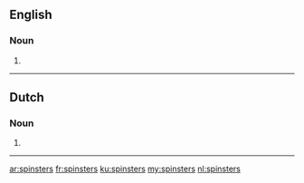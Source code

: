 ==English==

===Noun===
{{head|en|noun plural form}}

# {{plural of|spinster|lang=en}}

----

==Dutch==

===Noun===
{{head|nl|noun plural form}}

# {{nl-noun form of|pl|spinster}}

----
[[ar:spinsters]]
[[fr:spinsters]]
[[ku:spinsters]]
[[my:spinsters]]
[[nl:spinsters]]